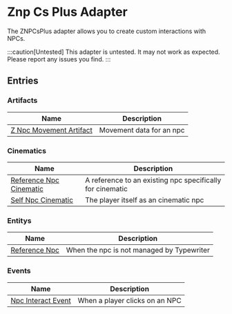 # Znp Cs Plus Adapter

The ZNPCsPlus adapter allows you to create custom interactions with NPCs.

:::caution[Untested]
This adapter is untested. It may not work as expected. Please report any issues you find.
:::

## Entries

### Artifacts

| Name | Description |
| ---- | ----------- |
| [Z Npc Movement Artifact](ZNPCsPlusAdapter/entries/artifact/znpc_movement_artifact) | Movement data for an npc |

### Cinematics

| Name | Description |
| ---- | ----------- |
| [Reference Npc Cinematic](ZNPCsPlusAdapter/entries/cinematic/znpc_reference_npc_cinematic) | A reference to an existing npc specifically for cinematic |
| [Self Npc Cinematic](ZNPCsPlusAdapter/entries/cinematic/znpc_self_npc_cinematic) | The player itself as an cinematic npc |

### Entitys

| Name | Description |
| ---- | ----------- |
| [Reference Npc](ZNPCsPlusAdapter/entries/entity/znpc_reference_npc) | When the npc is not managed by Typewriter |

### Events

| Name | Description |
| ---- | ----------- |
| [Npc Interact Event](ZNPCsPlusAdapter/entries/event/znpc_on_npc_interact) | When a player clicks on an NPC |

